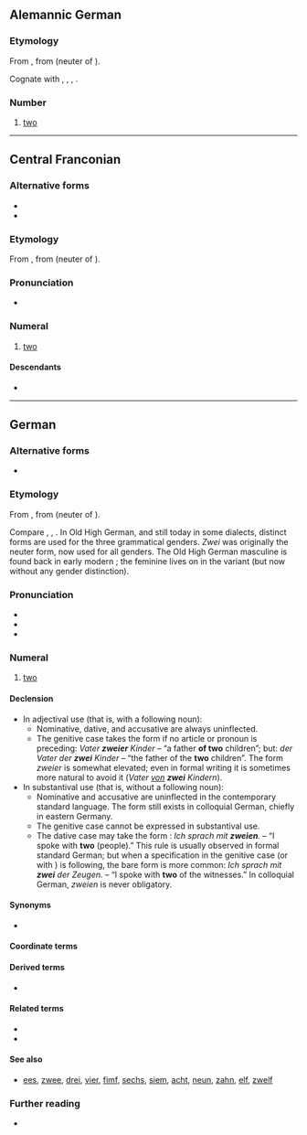 {{also|Zwei|zwëi}}
==Alemannic German==
{{enum|gsw|ain|drüü|cardinal number|2}}
===Etymology===
{{dercat|gsw|gmw-pro|gem-pro|ine-pro|inh=3}}
From {{inh|gsw|gmh|zwei}}, from {{inh|gsw|goh|zwei}} (neuter of {{m|goh|zwēne}}). 

Cognate with {{cog|de|zwei}}, {{cog|nl|twee}}, {{cog|en|two}}, {{cog|is|tveir}}.

===Number===
{{head|gsw|number|cat2=cardinal numbers}}

# [[two]]

----

==Central Franconian==

===Alternative forms===
* {{alter|gmw-cfr|zwien||archaic masculine form}}
* {{alter|gmw-cfr|zwo|zwu||archaic feminine form}}

===Etymology===
{{dercat|gmw-cfr|gmw-pro|gem-pro|ine-pro|inh=3}}
From {{inh|gmw-cfr|gmh|zwei}}, from {{inh|gmw-cfr|goh|zwei}} (neuter of {{m|goh|zwēne}}).

===Pronunciation===
* {{IPA|gmw-cfr|/tsʋɛi̯/}}

===Numeral===
{{head|gmw-cfr|numeral}}

# {{lb|gmw-cfr|most dialects}} [[two]]

====Descendants====
* {{desc|hrx|zweu}}

----

==German==
{{cardinalbox|de|1|2|3|eins|drei|ord=zweite}}

===Alternative forms===
* {{alter|de|zwey|zway||obsolete}}

===Etymology===
{{dercat|de|gmw-pro|gem-pro|ine-pro|inh=3}}
From {{inh|de|gmh|zwei}}, from {{inh|de|goh|zwei}} (neuter of {{m|goh|zwēne}}).

Compare {{cog|nl|twee}}, {{cog|en|two}}, {{m|en|twain}}. In Old High German, and still today in some dialects, distinct forms are used for the three grammatical genders. ''Zwei'' was originally the neuter form, now used for all genders. The Old High German masculine {{m|goh|zwēne}} is found back in early modern {{m+|de|zween}}; the feminine {{m|goh|zwō}} lives on in the variant {{m|de|zwo}} (but now without any gender distinction).

===Pronunciation===
* {{IPA|de|/t͡svaɪ̯/|[t͡sʋaɪ̯]}}
* {{audio|de|De-zwei.ogg|audio}}
* {{rhymes|de|aɪ̯}}

===Numeral===
{{head|de|numeral}}

# [[two]] {{gloss|numerical value represented by the Arabic numeral 2; or ''describing a set with two components''}}

====Declension====
* In adjectival use (that is, with a following noun):
** Nominative, dative, and accusative are always uninflected.
** The genitive case takes the form '''{{m|de|zweier}}''' if no article or pronoun is preceding: ''Vater '''zweier''' Kinder'' – “a father '''of two''' children”; but: ''der Vater der '''zwei''' Kinder'' – “the father of the '''two''' children”. The form ''zweier'' is somewhat elevated; even in formal writing it is sometimes more natural to avoid it (''Vater <u>von</u> '''zwei''' Kindern'').
* In substantival use (that is, without a following noun):
** Nominative and accusative are uninflected in the contemporary standard language. The form {{m|de|zweie}} still exists in colloquial German, chiefly in eastern Germany.
** The genitive case cannot be expressed in substantival use.
** The dative case may take the form '''{{m|de|zweien}}''': ''Ich sprach mit '''zweien'''.'' – “I spoke with '''two''' (people).” This rule is usually observed in formal standard German; but when a specification in the genitive case (or with {{m|de|von|}}) is following, the bare form is more common: ''Ich sprach mit '''zwei''' der Zeugen.'' – “I spoke with '''two''' of the witnesses.” In colloquial German, ''zweien'' is never obligatory.

====Synonyms====
* {{l|de|zwo}}

====Coordinate terms====
{{de-cardinal}}

====Derived terms====
* {{l|de|Zweiklang}}

====Related terms====
* {{l|de|zwanzig}}
* {{l|de|zwölf}}

====See also====
* {{q|Silesian}} [[ees]], [[zwee]], [[drei]], [[vier]], [[fimf]], [[sechs]], [[siem]], [[acht]], [[neun]], [[zahn]], [[elf]], [[zwelf]]

===Further reading===
* {{R:Duden}}

{{cln|de|cardinal numbers}}